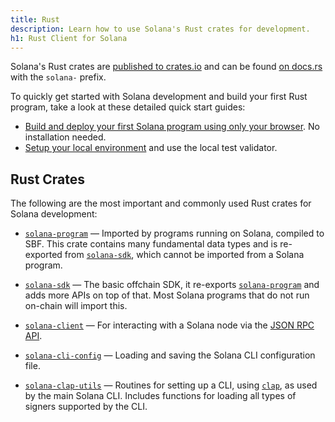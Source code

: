 ```yaml
---
title: Rust
description: Learn how to use Solana's Rust crates for development.
h1: Rust Client for Solana
---
```


Solana's Rust crates are
[published to crates.io](https://crates.io/search?q=solana-) and can be found
[on docs.rs](https://docs.rs/releases/search?query=solana-) with the `solana-`
prefix.

<Callout title="Hello World: Get started with Solana development">

To quickly get started with Solana development and build your first Rust
program, take a look at these detailed quick start guides:

- [Build and deploy your first Solana program using only your browser](/docs/intro/quick-start).
  No installation needed.
- [Setup your local environment](/docs/intro/installation) and use the local
  test validator.

</Callout>

## Rust Crates

The following are the most important and commonly used Rust crates for Solana
development:

- [`solana-program`] &mdash; Imported by programs running on Solana, compiled to
  SBF. This crate contains many fundamental data types and is re-exported from
  [`solana-sdk`], which cannot be imported from a Solana program.

- [`solana-sdk`] &mdash; The basic offchain SDK, it re-exports
  [`solana-program`] and adds more APIs on top of that. Most Solana programs
  that do not run on-chain will import this.

- [`solana-client`] &mdash; For interacting with a Solana node via the
  [JSON RPC API](/docs/rpc).

- [`solana-cli-config`] &mdash; Loading and saving the Solana CLI configuration
  file.

- [`solana-clap-utils`] &mdash; Routines for setting up a CLI, using [`clap`],
  as used by the main Solana CLI. Includes functions for loading all types of
  signers supported by the CLI.

[`solana-program`]: https://docs.rs/solana-program
[`solana-sdk`]: https://docs.rs/solana-sdk
[`solana-client`]: https://docs.rs/solana-client
[`solana-cli-config`]: https://docs.rs/solana-cli-config
[`solana-clap-utils`]: https://docs.rs/solana-clap-utils
[`clap`]: https://docs.rs/clap
